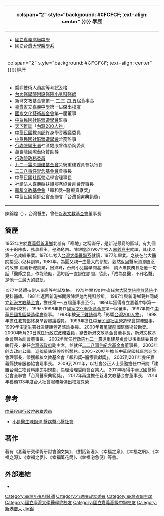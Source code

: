 {{BLP unsourced|time=2012-04-04T10:24:52+00:00}}
{{Infobox Officeholder
| name = 陳錦煌
| image = <!-- Use only free-licenced images which meet WP:NFCC -->Replace this image male.svg
| imagesize = 200px
| office = 陳錦煌內小兒科診所
| term_start = 1981年
| term_end = 
| place = 
| sex = 男
| birth_place = [[臺灣|臺灣]][[嘉義縣|嘉義縣]][[新港鄉|新港鄉]]
| death_date =
| death_place =
| Native place = 
| nationality = {{ROC}}
| party = 無
| profession = [[醫學|醫學]] [[社區總體營造|社區總體營造]]
| spouse = 
| relatives = 
| website = 
}}
{| class="infobox bordered" style="width: 22em; font-size: 90%; text-align: left; float:right;" cellpadding="3"
|-
! colspan="2" style="background: #CFCFCF; text-align: center" {{!}} 學歷
|- 
| colspan="2" style="font-size: 90%" |<div style="text-align: left">
* [[國立嘉義高級中學|國立嘉義高級中學]]
* [[國立台灣大學|國立台灣大學]][[醫學系|醫學系]]
</div>
|-
! colspan="2" style="background: #CFCFCF; text-align: center" {{!}}經歷 
|- 
| colspan="2" style="font-size: 90%" |<div style="text-align: left"></div>
* 醫師技術人員高等考試及格
* [[台大醫學院附設醫院小兒科醫師|台大醫學院附設醫院小兒科醫師]]
* [[新港文教基金會|新港文教基金會]]第一.二.三.四.五屆董事長
* [[臺灣省立嘉義中學|臺灣省立嘉義中學]]第一屆傑出[[校友|校友]]
* [[國家文化藝術基金會|國家文化藝術基金會]]第一屆董事
* [[中華民國社區營造學會|中華民國社區營造學會]]監事
* [[天下雜誌|天下雜誌]]「[[影響200|台灣200人物]]」
* [[中華民國教育部|中華民國教育部]]終身學習審議委員
* [[中華民國社區營造學會|中華民國社區營造學會]]常務監事
* [[行政院衛生署|行政院衛生署]]社區健康營造諮詢委員
* [[萬寶龍|萬寶龍]]國際藝術贊助獎
* [[行政院政務委員|行政院政務委員]]
* [[九二一震災重建基金會|九二一震災重建基金會]]災後重建委員會執行長
* [[二二八事件紀念基金會|二二八事件紀念基金會]]董事長
* 中華民國社區營造學會理事長
* 社團法人嘉義縣扶緣服務協會創會理事長
* [[賴和文教基金會|賴和文教基金會]]「賴和獎─醫療貢獻獎」
* 中華民國醫師公會全聯會「台灣醫療典範獎」
</div>
|}

陳錦煌（{{bd|1952年||catIdx=Chen陳}}），台灣醫生，曾任[[新港文教基金會|新港文教基金會]]董事長

==簡歷==
1952年生於[[嘉義縣|嘉義縣]][[新港鄉|新港鄉]]北部有「寒地」之稱崙仔，是新港最窮的區域。有九個孩子的陳家，務農維生，極為窮困。陳錦煌於1967年考入[[嘉義高中|嘉義高中]]就讀，其後以第一名成績畢業。1970年考入[[台灣大學|台灣大學]][[醫學系|醫學系]]就讀，1977年畢業。之後在台大醫院接受小兒科訓練，1981年，為圓父親一生最大的夢想，毅然返回醫療資源匱乏的故鄉-嘉義新港開業，回鄉時，台灣小兒醫學開基祖師—魏火曜教務長送他一句話「醫師之良」作為勉勵，這句話一直掛在診間，從此，「成為良醫，不作名醫」是他一生最大的鼓勵。

1977年醫師技術人員高等考試及格。
1979年至1981年擔任[[台大醫學院|台大醫學院]][[台大醫院|附設醫院]]小兒科醫師。
1981年返回新港鄉開設陳錦煌內兒科診所。
1987年與新港鄉親共同成立[[新港文教基金會|新港文教基金會]]，擔任第一~五屆董事長至今。
1994年獲得省立嘉義中學第一屆傑出校友。
1996~1998年擔任[[國家文化藝術基金會|國家文化藝術基金會]]第一屆董事。
1997年擔任[[中華民國社區營造學會|中華民國社區營造學會]]監事。
1998年被[[天下雜誌|天下雜誌]]選為「影響[[影響200|台灣200人物]]」。
1998年擔任[[中華民國教育部|教育部]]終身學習審議委員。
1999年擔任[[中華民國社區營造學會|中華民國社區營造學會]]常務監事。
1999年任[[衛生署|衛生署]]社區健康營造諮詢委員。
2000年獲[[萬寶龍|萬寶龍]]國際藝術贊助獎。
2000年5月20日就任[[行政院政務委員|行政院政務委員]]，辭去新港文教基金會董事長，新港文教基金會聘為創會董事長。  
2002年就任[[行政院|行政院]][[九二一震災重建基金會|九二一震災重建基金會]]災後重建委員會執行長，兼任[[台灣省政府|台灣省政府]]副主席，並就任[[二二八事件紀念基金會|二二八事件紀念基金會]]董事長。
2003年辭去政府公職，返鄉續陳錦煌診所醫務。2003~2007年擔任中華民國社區營造學會理事長，榮獲賴和文教基金會「賴和獎─醫療貢獻獎」。
2005到2011年擔任嘉義縣扶緣服務協會理事長。
2009到2011年，以社會公正人士受邀擔任中研院「建置台灣生物資料庫先期規劃」倫理治理委員會召集人。
2011年獲得中華民國醫師公會全聯會「台灣醫療典範獎」。
2012年再度擔任新港文教基金會董事長。
2014年獲頒103年度台大社會服務類傑出校友殊榮

==參考==
[[中華民國|中華民國]][[行政院政務委員|行政院政務委員]]
* [http://mag.udn.com/mag/people/storypage.jsp?f_ART_ID=210181 小鎮醫生陳錦煌 醫病醫心醫社會] {{Wayback|url=http://mag.udn.com/mag/people/storypage.jsp?f_ART_ID=210181 |date=20130521213842 }}

==著作==
著有《嘉義研究學術研討會論文集》、《對話新港》、《幸福之泉》、《幸福之網》、《幸福之源》、《幸福之夢》、《幸福萬花筒》、《幸福宅急便》等書。

==外部連結==
*{{facebook|chc.dr}}

{{DEFAULTSORT:Chen陳}}
[[Category:臺灣小兒科醫師|Category:臺灣小兒科醫師]]
[[Category:行政院政務委員|Category:行政院政務委員]]
[[Category:臺灣省副主席|Category:臺灣省副主席]]
[[Category:國立臺灣大學醫學院校友|Category:國立臺灣大學醫學院校友]]
[[Category:國立嘉義高級中學校友|Category:國立嘉義高級中學校友]]
[[Category:新港鄉人|Category:新港鄉人]]
[[Category:陳姓|Jin錦]]